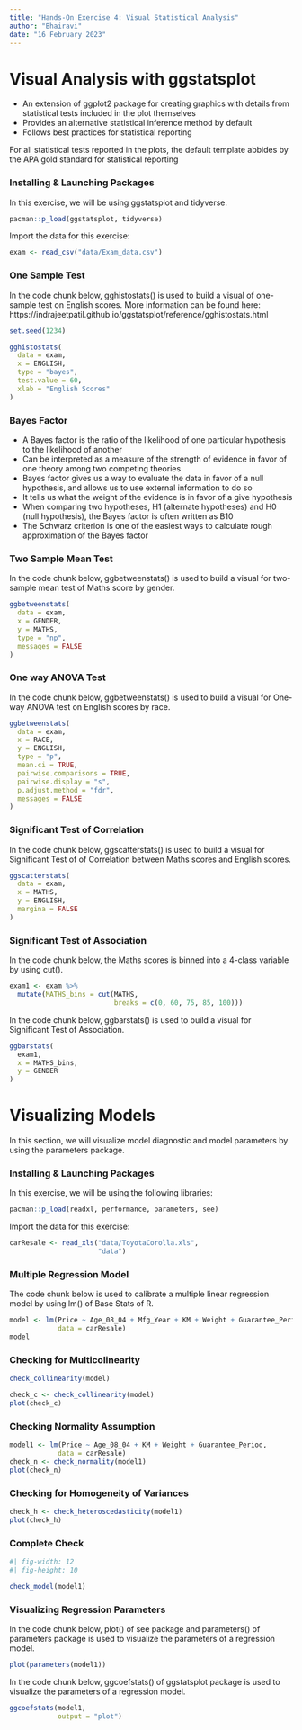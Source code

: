 ```yaml
---
title: "Hands-On Exercise 4: Visual Statistical Analysis"
author: "Bhairavi"
date: "16 February 2023"
---
```


# Visual Analysis with ggstatsplot

- An extension of ggplot2 package for creating graphics with details from statistical tests included in the plot themselves
- Provides an alternative statistical inference method by default
- Follows best practices for statistical reporting

For all statistical tests reported in the plots, the default template abbides by the APA gold standard for statistical reporting

### Installing & Launching Packages

In this exercise, we will be using ggstatsplot and tidyverse.

```r
pacman::p_load(ggstatsplot, tidyverse)
```

Import the data for this exercise:

```r
exam <- read_csv("data/Exam_data.csv")
```

### One Sample Test

In the code chunk below, gghistostats() is used to build a visual of one-sample test on English scores. More information can be found here: https://indrajeetpatil.github.io/ggstatsplot/reference/gghistostats.html

```r
set.seed(1234)

gghistostats(
  data = exam,
  x = ENGLISH,
  type = "bayes",
  test.value = 60,
  xlab = "English Scores"
)
```

### Bayes Factor

- A Bayes factor is the ratio of the likelihood of one particular hypothesis to the likelihood of another
- Can be interpreted as a measure of the strength of evidence in favor of one theory among two competing theories
- Bayes factor gives us a way to evaluate the data in favor of a null hypothesis, and allows us to use external information to do so
- It tells us what the weight of the evidence is in favor of a give hypothesis
- When comparing two hypotheses, H1 (alternate hypotheses) and H0 (null hypothesis), the Bayes factor is often written as B10
- The Schwarz criterion is one of the easiest ways to calculate rough approximation of the Bayes factor

### Two Sample Mean Test

In the code chunk below, ggbetweenstats() is used to build a visual for two-sample mean test of Maths score by gender.

```r
ggbetweenstats(
  data = exam,
  x = GENDER,
  y = MATHS,
  type = "np",
  messages = FALSE
)
```

### One way ANOVA Test

In the code chunk below, ggbetweenstats() is used to build a visual for One-way ANOVA test on English scores by race.

```r
ggbetweenstats(
  data = exam,
  x = RACE,
  y = ENGLISH,
  type = "p",
  mean.ci = TRUE,
  pairwise.comparisons = TRUE,
  pairwise.display = "s",
  p.adjust.method = "fdr",
  messages = FALSE
)
```

### Significant Test of Correlation

In the code chunk below, ggscatterstats() is used to build a visual for Significant Test of of Correlation between Maths scores and English scores.

```r
ggscatterstats(
  data = exam,
  x = MATHS,
  y = ENGLISH,
  margina = FALSE
)
```

### Significant Test of Association

In the code chunk below, the Maths scores is binned into a 4-class variable by using cut().

```r
exam1 <- exam %>%
  mutate(MATHS_bins = cut(MATHS,
                          breaks = c(0, 60, 75, 85, 100)))
```

In the code chunk below, ggbarstats() is used to build a visual for Significant Test of Association.

```r
ggbarstats(
  exam1, 
  x = MATHS_bins,
  y = GENDER
)
```

# Visualizing Models

In this section, we will visualize model diagnostic and model parameters by using the parameters package.

### Installing & Launching Packages

In this exercise, we will be using the following libraries:

```r
pacman::p_load(readxl, performance, parameters, see)
```

Import the data for this exercise:

```r
carResale <- read_xls("data/ToyotaCorolla.xls",
                      "data")
```

### Multiple Regression Model

The code chunk below is used to calibrate a multiple linear regression model by using lm() of Base Stats of R.

```r
model <- lm(Price ~ Age_08_04 + Mfg_Year + KM + Weight + Guarantee_Period,
            data = carResale)
model
```

### Checking for Multicolinearity

```r
check_collinearity(model)
```

```r
check_c <- check_collinearity(model)
plot(check_c)
```

### Checking Normality Assumption

```r
model1 <- lm(Price ~ Age_08_04 + KM + Weight + Guarantee_Period,
            data = carResale)
check_n <- check_normality(model1)
plot(check_n)
```

### Checking for Homogeneity of Variances

```r
check_h <- check_heteroscedasticity(model1)
plot(check_h)
```

### Complete Check

```r
#| fig-width: 12
#| fig-height: 10

check_model(model1)
```

### Visualizing Regression Parameters

In the code chunk below, plot() of see package and parameters() of parameters package is used to visualize the parameters of a regression model.

```r
plot(parameters(model1))
```

In the code chunk below, ggcoefstats() of ggstatsplot package is used to visualize the parameters of a regression model.

```r
ggcoefstats(model1,
            output = "plot")
```